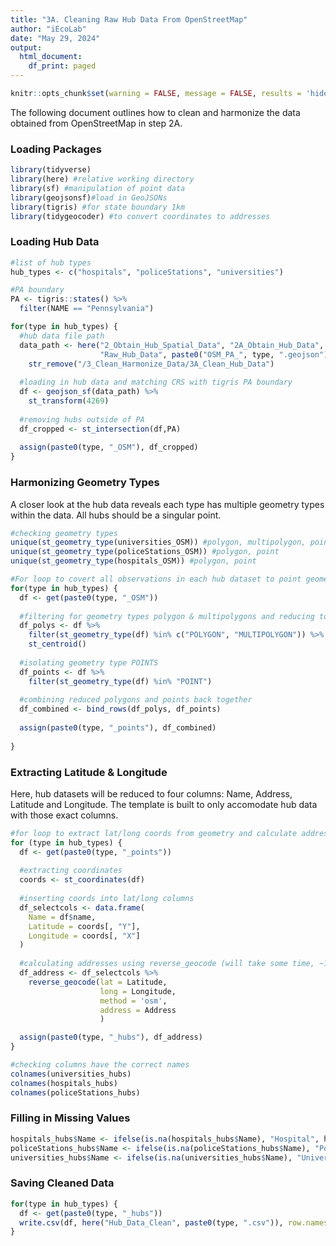 ```yaml
---
title: "3A. Cleaning Raw Hub Data From OpenStreetMap"
author: "iEcoLab"
date: "May 29, 2024"
output:
  html_document:
    df_print: paged
---
```

```r
knitr::opts_chunk$set(warning = FALSE, message = FALSE, results = 'hide') 
```

The following document outlines how to clean and harmonize the data obtained from OpenStreetMap in step 2A. 

### **Loading Packages**
```r
library(tidyverse)
library(here) #relative working directory
library(sf) #manipulation of point data
library(geojsonsf)#load in GeoJSONs 
library(tigris) #for state boundary 1km
library(tidygeocoder) #to convert coordinates to addresses

```


### **Loading Hub Data**
```r
#list of hub types
hub_types <- c("hospitals", "policeStations", "universities")

#PA boundary
PA <- tigris::states() %>%
  filter(NAME == "Pennsylvania")

for(type in hub_types) {
  #hub data file path 
  data_path <- here("2_Obtain_Hub_Spatial_Data", "2A_Obtain_Hub_Data", 
                    "Raw_Hub_Data", paste0("OSM_PA_", type, ".geojson")) %>%
    str_remove("/3_Clean_Harmonize_Data/3A_Clean_Hub_Data")
  
  #loading in hub data and matching CRS with tigris PA boundary
  df <- geojson_sf(data_path) %>%
    st_transform(4269)
  
  #removing hubs outside of PA
  df_cropped <- st_intersection(df,PA)
  
  assign(paste0(type, "_OSM"), df_cropped)
}
```
### **Harmonizing Geometry Types**
A closer look at the hub data reveals each type has multiple geometry types within the data. All hubs should be a singular point.
```r
#checking geometry types
unique(st_geometry_type(universities_OSM)) #polygon, multipolygon, point
unique(st_geometry_type(policeStations_OSM)) #polygon, point
unique(st_geometry_type(hospitals_OSM)) #polygon, point

#For loop to covert all observations in each hub dataset to point geometry
for(type in hub_types) {
  df <- get(paste0(type, "_OSM"))
  
  #filtering for geometry types polygon & multipolygons and reducing to centroid
  df_polys <- df %>%
    filter(st_geometry_type(df) %in% c("POLYGON", "MULTIPOLYGON")) %>%
    st_centroid()
  
  #isolating geometry type POINTS
  df_points <- df %>%
    filter(st_geometry_type(df) %in% "POINT")
  
  #combining reduced polygons and points back together
  df_combined <- bind_rows(df_polys, df_points)
  
  assign(paste0(type, "_points"), df_combined)
  
}
```
### **Extracting Latitude & Longitude**
Here, hub datasets will be reduced to four columns: Name, Address, Latitude and Longitude. The template is built to only accomodate hub data with those exact columns.
```r
#for loop to extract lat/long coords from geometry and calculate address for each hub dataset
for (type in hub_types) {
  df <- get(paste0(type, "_points"))
  
  #extracting coordinates
  coords <- st_coordinates(df)
  
  #inserting coords into lat/long columns
  df_selectcols <- data.frame(
    Name = df$name,
    Latitude = coords[, "Y"],
    Longitude = coords[, "X"]
  )
  
  #calculating addresses using reverse_geocode (will take some time, ~1   second/observation)
  df_address <- df_selectcols %>%
    reverse_geocode(lat = Latitude,
                    long = Longitude,
                    method = 'osm',
                    address = Address
                    )

  assign(paste0(type, "_hubs"), df_address)
}

#checking columns have the correct names
colnames(universities_hubs)
colnames(hospitals_hubs)
colnames(policeStations_hubs)
```
### **Filling in Missing Values**
```r
hospitals_hubs$Name <- ifelse(is.na(hospitals_hubs$Name), "Hospital", hospitals_hubs$Name)
policeStations_hubs$Name <- ifelse(is.na(policeStations_hubs$Name), "Police Station", policeStations_hubs$Name)
universities_hubs$Name <- ifelse(is.na(universities_hubs$Name), "University", universities_hubs$Name)
```

### **Saving Cleaned Data**
```r
for(type in hub_types) {
  df <- get(paste0(type, "_hubs"))
  write.csv(df, here("Hub_Data_Clean", paste0(type, ".csv")), row.names = FALSE)
}
```

